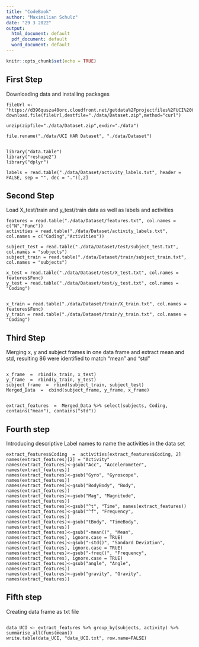 ```yaml
---
title: "CodeBook"
author: "Maximilian Schulz"
date: "29 3 2022"
output:
  html_document: default
  pdf_document: default
  word_document: default
---
```


```r
knitr::opts_chunk$set(echo = TRUE)
```

## First Step

Downloading data and installing packages

``` 
fileUrl <- "https://d396qusza40orc.cloudfront.net/getdata%2Fprojectfiles%2FUCI%20HAR%20Dataset.zip"
download.file(fileUrl,destfile="./data/Dataset.zip",method="curl")

unzip(zipfile="./data/Dataset.zip",exdir="./data")

file.rename("./data/UCI HAR Dataset", "./data/Dataset")


library("data.table")
library("reshape2")
library("dplyr")

labels = read.table("./data/Dataset/activity_labels.txt", header = FALSE, sep = "", dec = ".")[,2]
```

## Second Step

Load  X_test/train and y_test/train data as well as labels and activities

```
features = read.table("./data/Dataset/features.txt", col.names = c("N","Func"))
activities = read.table("./data/Dataset/activity_labels.txt", col.names = c("Coding","Activities"))

subject_test = read.table("./data/Dataset/test/subject_test.txt", col.names = "subjects")
subject_train = read.table("./data/Dataset/train/subject_train.txt", col.names = "subjects")

x_test = read.table("./data/Dataset/test/X_test.txt", col.names = features$Func)
y_test = read.table("./data/Dataset/test/y_test.txt", col.names = "Coding")


x_train = read.table("./data/Dataset/train/X_train.txt", col.names = features$Func)
y_train = read.table("./data/Dataset/train/y_train.txt", col.names = "Coding")

```

## Third Step

Merging x, y and subject frames in one data frame and extract mean and std, resulting 86 were identified to match "mean" and "std"

```

x_frame  =  rbind(x_train, x_test)
y_frame  =  rbind(y_train, y_test)
subject_frame  =  rbind(subject_train, subject_test)
Merged_Data  =  cbind(subject_frame, y_frame, x_frame)


extract_features  =  Merged_Data %>% select(subjects, Coding, contains("mean"), contains("std")) 

```

## Fourth step

Introducing descriptive Label names to name the activities in the data set

```
extract_features$Coding  =  activities[extract_features$Coding, 2]
names(extract_features)[2] = "Activity"
names(extract_features)<-gsub("Acc", "Accelerometer", names(extract_features))
names(extract_features)<-gsub("Gyro", "Gyroscope", names(extract_features))
names(extract_features)<-gsub("BodyBody", "Body", names(extract_features))
names(extract_features)<-gsub("Mag", "Magnitude", names(extract_features))
names(extract_features)<-gsub("^t", "Time", names(extract_features))
names(extract_features)<-gsub("^f", "Frequency", names(extract_features))
names(extract_features)<-gsub("tBody", "TimeBody", names(extract_features))
names(extract_features)<-gsub("-mean()", "Mean", names(extract_features), ignore.case = TRUE)
names(extract_features)<-gsub("-std()", "Sandard Deviation", names(extract_features), ignore.case = TRUE)
names(extract_features)<-gsub("-freq()", "Frequency", names(extract_features), ignore.case = TRUE)
names(extract_features)<-gsub("angle", "Angle", names(extract_features))
names(extract_features)<-gsub("gravity", "Gravity", names(extract_features))

```

## Fifth step 

Creating data frame as txt file

```

data_UCI <- extract_features %>% group_by(subjects, activity) %>% summarise_all(funs(mean))
write.table(data_UCI, "data_UCI.txt", row.name=FALSE)

```


